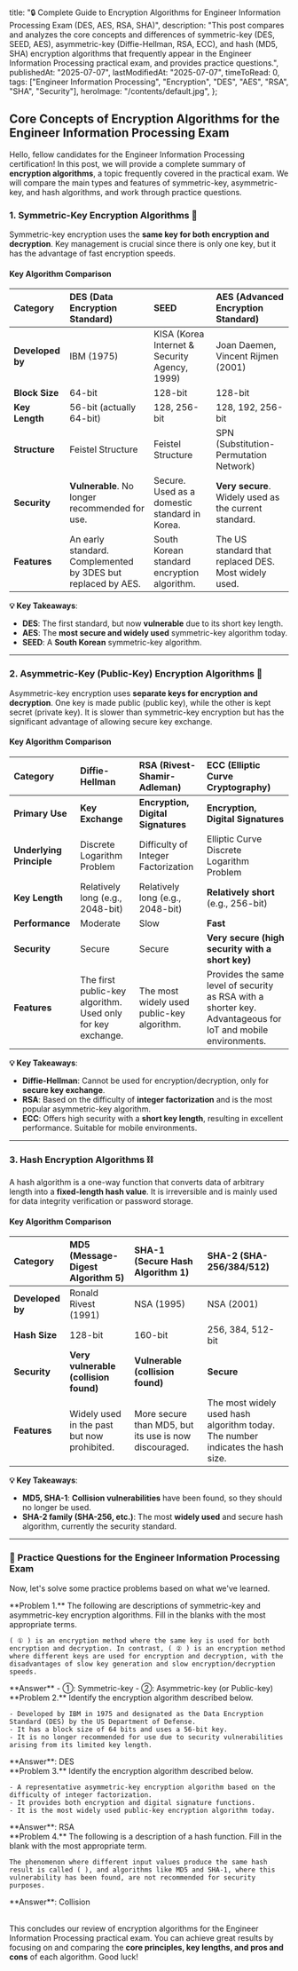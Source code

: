 
  title: "🔒 Complete Guide to Encryption Algorithms for Engineer Information Processing Exam (DES, AES, RSA, SHA)",
  description: "This post compares and analyzes the core concepts and differences of symmetric-key (DES, SEED, AES), asymmetric-key (Diffie-Hellman, RSA, ECC), and hash (MD5, SHA) encryption algorithms that frequently appear in the Engineer Information Processing practical exam, and provides practice questions.",
  publishedAt: "2025-07-07",
  lastModifiedAt: "2025-07-07",
  timeToRead: 0,
  tags: ["Engineer Information Processing", "Encryption", "DES", "AES", "RSA", "SHA", "Security"],
  heroImage: "/contents/default.jpg",
};

## Core Concepts of Encryption Algorithms for the Engineer Information Processing Exam

Hello, fellow candidates for the Engineer Information Processing certification! In this post, we will provide a complete summary of **encryption algorithms**, a topic frequently covered in the practical exam. We will compare the main types and features of symmetric-key, asymmetric-key, and hash algorithms, and work through practice questions.

### 1. Symmetric-Key Encryption Algorithms 🔑

Symmetric-key encryption uses the **same key for both encryption and decryption**. Key management is crucial since there is only one key, but it has the advantage of fast encryption speeds.

#### Key Algorithm Comparison

| Category | DES (Data Encryption Standard) | SEED | AES (Advanced Encryption Standard) |
| :--- | :--- | :--- | :--- |
| **Developed by** | IBM (1975) | KISA (Korea Internet & Security Agency, 1999) | Joan Daemen, Vincent Rijmen (2001) |
| **Block Size** | 64-bit | 128-bit | 128-bit |
| **Key Length** | 56-bit (actually 64-bit) | 128, 256-bit | 128, 192, 256-bit |
| **Structure** | Feistel Structure | Feistel Structure | SPN (Substitution-Permutation Network) |
| **Security** | **Vulnerable**. No longer recommended for use. | Secure. Used as a domestic standard in Korea. | **Very secure**. Widely used as the current standard. |
| **Features** | An early standard. Complemented by 3DES but replaced by AES. | South Korean standard encryption algorithm. | The US standard that replaced DES. Most widely used. |

**💡 Key Takeaways**:
- **DES**: The first standard, but now **vulnerable** due to its short key length.
- **AES**: The **most secure and widely used** symmetric-key algorithm today.
- **SEED**: A **South Korean** symmetric-key algorithm.

---

### 2. Asymmetric-Key (Public-Key) Encryption Algorithms 👥

Asymmetric-key encryption uses **separate keys for encryption and decryption**. One key is made public (public key), while the other is kept secret (private key). It is slower than symmetric-key encryption but has the significant advantage of allowing secure key exchange.

#### Key Algorithm Comparison

| Category | Diffie-Hellman | RSA (Rivest-Shamir-Adleman) | ECC (Elliptic Curve Cryptography) |
| :--- | :--- | :--- | :--- |
| **Primary Use** | **Key Exchange** | **Encryption, Digital Signatures** | **Encryption, Digital Signatures** |
| **Underlying Principle** | Discrete Logarithm Problem | Difficulty of Integer Factorization | Elliptic Curve Discrete Logarithm Problem |
| **Key Length** | Relatively long (e.g., 2048-bit) | Relatively long (e.g., 2048-bit) | **Relatively short** (e.g., 256-bit) |
| **Performance** | Moderate | Slow | **Fast** |
| **Security** | Secure | Secure | **Very secure (high security with a short key)** |
| **Features** | The first public-key algorithm. Used only for key exchange. | The most widely used public-key algorithm. | Provides the same level of security as RSA with a shorter key. Advantageous for IoT and mobile environments. |

**💡 Key Takeaways**:
- **Diffie-Hellman**: Cannot be used for encryption/decryption, only for **secure key exchange**.
- **RSA**: Based on the difficulty of **integer factorization** and is the most popular asymmetric-key algorithm.
- **ECC**: Offers high security with a **short key length**, resulting in excellent performance. Suitable for mobile environments.

---

### 3. Hash Encryption Algorithms ⛓️

A hash algorithm is a one-way function that converts data of arbitrary length into a **fixed-length hash value**. It is irreversible and is mainly used for data integrity verification or password storage.

#### Key Algorithm Comparison

| Category | MD5 (Message-Digest Algorithm 5) | SHA-1 (Secure Hash Algorithm 1) | SHA-2 (SHA-256/384/512) |
| :--- | :--- | :--- | :--- |
| **Developed by** | Ronald Rivest (1991) | NSA (1995) | NSA (2001) |
| **Hash Size** | 128-bit | 160-bit | 256, 384, 512-bit |
| **Security** | **Very vulnerable (collision found)** | **Vulnerable (collision found)** | **Secure** |
| **Features** | Widely used in the past but now prohibited. | More secure than MD5, but its use is now discouraged. | The most widely used hash algorithm today. The number indicates the hash size. |

**💡 Key Takeaways**:
- **MD5, SHA-1**: **Collision vulnerabilities** have been found, so they should no longer be used.
- **SHA-2 family (SHA-256, etc.)**: The most **widely used** and secure hash algorithm, currently the security standard.

---

### 📝 Practice Questions for the Engineer Information Processing Exam

Now, let's solve some practice problems based on what we've learned.

<ProblemAnswer>
  <div slot="problem">
    **Problem 1.** The following are descriptions of symmetric-key and asymmetric-key encryption algorithms. Fill in the blanks with the most appropriate terms.

    ( ① ) is an encryption method where the same key is used for both encryption and decryption. In contrast, ( ② ) is an encryption method where different keys are used for encryption and decryption, with the disadvantages of slow key generation and slow encryption/decryption speeds.
  </div>
  <div slot="answer">
    **Answer**
    - ①: Symmetric-key
    - ②: Asymmetric-key (or Public-key)
  </div>
</ProblemAnswer>

<ProblemAnswer>
  <div slot="problem">
    **Problem 2.** Identify the encryption algorithm described below.

    - Developed by IBM in 1975 and designated as the Data Encryption Standard (DES) by the US Department of Defense.
    - It has a block size of 64 bits and uses a 56-bit key.
    - It is no longer recommended for use due to security vulnerabilities arising from its limited key length.
  </div>
  <div slot="answer">
    **Answer**: DES
  </div>
</ProblemAnswer>

<ProblemAnswer>
  <div slot="problem">
    **Problem 3.** Identify the encryption algorithm described below.

    - A representative asymmetric-key encryption algorithm based on the difficulty of integer factorization.
    - It provides both encryption and digital signature functions.
    - It is the most widely used public-key encryption algorithm today.
  </div>
  <div slot="answer">
    **Answer**: RSA
  </div>
</ProblemAnswer>

<ProblemAnswer>
  <div slot="problem">
    **Problem 4.** The following is a description of a hash function. Fill in the blank with the most appropriate term.

    The phenomenon where different input values produce the same hash result is called ( ), and algorithms like MD5 and SHA-1, where this vulnerability has been found, are not recommended for security purposes.
  </div>
  <div slot="answer">
    **Answer**: Collision
  </div>
</ProblemAnswer>

<br/>

This concludes our review of encryption algorithms for the Engineer Information Processing practical exam. You can achieve great results by focusing on and comparing the **core principles, key lengths, and pros and cons** of each algorithm. Good luck!
